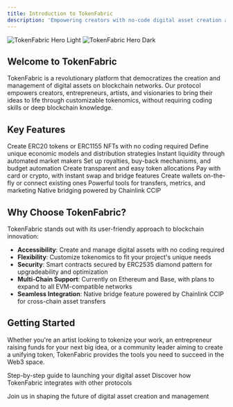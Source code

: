 ```yaml
---
title: Introduction to TokenFabric
description: 'Empowering creators with no-code digital asset creation and management'
---
```


<img
  className="block dark:hidden"
  src="/images/hero-light.svg"
  alt="TokenFabric Hero Light"
/>
<img
  className="hidden dark:block"
  src="/images/hero-dark.svg"
  alt="TokenFabric Hero Dark"
/>

## Welcome to TokenFabric

TokenFabric is a revolutionary platform that democratizes the creation and management of digital assets on blockchain networks. Our protocol empowers creators, entrepreneurs, artists, and visionaries to bring their ideas to life through customizable tokenomics, without requiring coding skills or deep blockchain knowledge.

## Key Features

<CardGroup cols={3}>
  <Card
    title="Asset Creation"
    icon="coins"
    href="/features/asset-creation"
  >
    Create ERC20 tokens or ERC1155 NFTs with no coding required
  </Card>
  <Card
    title="Customizable Tokenomics"
    icon="chart-line"
    href="/features/tokenomics"
  >
    Define unique economic models and distribution strategies
  </Card>
  <Card
    title="Bonding Curve Trading"
    icon="wave-square"
    href="/features/bonding-curve"
  >
    Instant liquidity through automated market makers
  </Card>
  <Card
    title="Royalties & Automation"
    icon="money-bill-transfer"
    href="/features/royalties"
  >
    Set up royalties, buy-back mechanisms, and budget automation
  </Card>
  <Card
    title="Asset Locking"
    icon="lock"
    href="/features/asset-locking"
  >
    Create transparent and easy token allocations
  </Card>
  <Card
    title="Multi-Payment Options"
    icon="credit-card"
    href="/features/payments"
  >
    Pay with card or crypto, with instant swap and bridge features
  </Card>
  <Card
    title="Wallet Integration"
    icon="wallet"
    href="/features/wallets"
  >
    Create wallets on-the-fly or connect existing ones
  </Card>
  <Card
    title="Asset Management"
    icon="table-list"
    href="/features/management"
  >
    Powerful tools for transfers, metrics, and marketing
  </Card>
  <Card
    title="Cross-Chain Bridge"
    icon="bridge"
    href="/features/bridge"
  >
    Native bridging powered by Chainlink CCIP
  </Card>
</CardGroup>

## Why Choose TokenFabric?

TokenFabric stands out with its user-friendly approach to blockchain innovation:

- **Accessibility**: Create and manage digital assets with no coding required
- **Flexibility**: Customize tokenomics to fit your project's unique needs
- **Security**: Smart contracts secured by ERC2535 diamond pattern for upgradeability and optimization
- **Multi-Chain Support**: Currently on Ethereum and Base, with plans to expand to all EVM-compatible networks
- **Seamless Integration**: Native bridge feature powered by Chainlink CCIP for cross-chain asset transfers

## Getting Started

Whether you're an artist looking to tokenize your work, an entrepreneur raising funds for your next big idea, or a community leader aiming to create a unifying token, TokenFabric provides the tools you need to succeed in the Web3 space.

<CardGroup cols={2}>
  <Card
    title="Create Your First Asset"
    icon="rocket"
    href="/guides/create-asset"
  >
    Step-by-step guide to launching your digital asset
  </Card>
  <Card
    title="Explore TokenFabric Ecosystem"
    icon="diagram-project"
    href="/ecosystem/overview"
  >
    Discover how TokenFabric integrates with other protocols
  </Card>
</CardGroup>

Join us in shaping the future of digital asset creation and management
